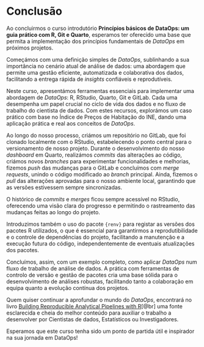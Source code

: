 # Conclusão

Ao concluirmos o curso introdutório **Princípios básicos de DataOps: um guia prático com R, Git e Quarto**, esperamos ter oferecido uma base que permita a implementação dos princípios fundamentais de *DataOps* em próximos projetos. 

Começámos com uma definição simples de *DataOps*, sublinhando a sua importância no cenário atual de análise de dados: uma abordagem que permite uma gestão eficiente, automatizada e colaborativa dos dados, facilitando a entrega rápida de *insights* confiáveis e reprodutíveis.

Neste curso, apresentámos ferramentas essenciais para implementar uma abordagem de *DataOps*: R, RStudio, Quarto, Git e GitLab. Cada uma desempenha um papel crucial no ciclo de vida dos dados e no fluxo de trabalho do cientista de dados. Com estes recursos, explorámos um caso prático com base no Índice de Preços de Habitação do INE, dando uma aplicação prática e real aos conceitos de *DataOps*.

Ao longo do nosso processo, criámos um repositório no GitLab, que foi clonado localmente com o RStudio, estabelecendo o ponto central para o versionamento de nosso projeto. Durante o desenvolvimento do nosso *dashboard* em Quarto, realizámos *commits* das alterações ao código, criámos novos *branches* para experimentar funcionalidades e melhorias, fizemos *push* das mudanças para o GitLab e concluímos com *merge requests*, unindo o código modificado ao *branch* principal. Ainda, fizemos o *pull* das alterações aprovadas para o nosso ambiente local, garantindo que as versões estivessem sempre sincronizadas.

O histórico de *commits* e *merges* ficou sempre acessível no RStudio, oferecendo uma visão clara do progresso e permitindo o rastreamento das mudanças feitas ao longo do projeto. 

Introduzimos também o uso do pacote `{renv}` para registar as versões dos pacotes R utilizados, o que é essencial para garantirmos a reprodutibilidade e o controle de dependências do projeto, facilitando a manutenção e a execução futura do código, independentemente de eventuais atualizações dos pacotes.

Concluímos, assim, com um exemplo completo, como aplicar *DataOps* num fluxo de trabalho de análise de dados. A prática com ferramentas de controlo de versão e gestão de pacotes cria uma base sólida para o desenvolvimento de análises robustas, facilitando tanto a colaboração em equipa quanto a evolução contínua dos projetos. 

Quem quiser continuar a aprofundar o mundo do *DataOps*, encontrará no livro [Building Reproducible Analytical Pipelines with R](https://raps-with-r.dev/)[@br] uma fonte esclarecida e cheia do melhor conteúdo para auxiliar o trabalho a desenvolver por Cientistas de dados, Estatísticos ou Investigadores.

Esperamos que este curso tenha sido um ponto de partida útil e inspirador na sua jornada em DataOps!
